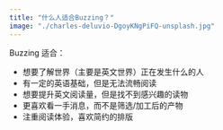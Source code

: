 ```yaml
---
title: "什么人适合Buzzing？"
image: "./charles-deluvio-DgoyKNgPiFQ-unsplash.jpg"
---
```



Buzzing 适合：

- 想要了解世界（主要是英文世界）正在发生什么的人
- 有一定的英语基础，但是无法流畅阅读
- 想要提升英文阅读量，但是找不到感兴趣的读物
- 更喜欢看一手消息，而不是筛选/加工后的产物
- 注重阅读体验，喜欢简约的排版

